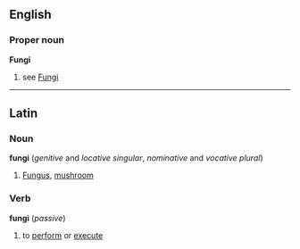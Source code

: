 ==English==
===Proper noun===
'''Fungi'''
#see [[Fungi]]
----
==Latin==
===Noun===
'''fungi'''  (''genitive'' and ''locative'' ''singular'', ''nominative'' and ''vocative'' ''plural'')
#[[Fungus]], [[mushroom]]
===Verb===
'''fungi'''  (''passive'')
#to [[perform]] or [[execute]]